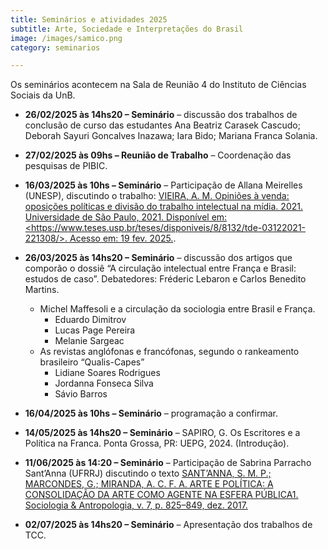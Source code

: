 ```yaml
---
title: Seminários e atividades 2025
subtitle: Arte, Sociedade e Interpretações do Brasil
image: /images/samico.png
category: seminarios

---
```


Os seminários acontecem na Sala de Reunião 4 do Instituto de Ciências Sociais da UnB.
 
* **26/02/2025 às 14hs20 -- Seminário** -- discussão dos trabalhos de conclusão de curso das estudantes Ana Beatriz Carasek Cascudo; Deborah Sayuri Goncalves Inazawa; Iara Bido; Mariana Franca Solania.

* **27/02/2025 às 09hs -- Reunião de Trabalho** -- Coordenação das pesquisas de PIBIC.

* **16/03/2025 às 10hs -- Seminário** -- Participação de Allana Meirelles (UNESP), discutindo o trabalho: [VIEIRA, A. M. Opiniões à venda: oposições políticas e divisão do trabalho intelectual na mídia. 2021. Universidade de São Paulo, 2021. Disponível em: <https://www.teses.usp.br/teses/disponiveis/8/8132/tde-03122021-221308/>. Acesso em: 19 fev. 2025.](https://www.teses.usp.br/teses/disponiveis/8/8132/tde-03122021-221308/pt-br.php).
* **26/03/2025 às 14hs20 -- Seminário** -- discussão dos artigos que comporão o dossiê  "A circulação intelectual entre França e Brasil: estudos de caso". Debatedores: Fréderic Lebaron e Carlos Benedito Martins.

    - Michel Maffesoli e a circulação da sociologia entre Brasil e França.
        - Eduardo Dimitrov
        - Lucas Page Pereira
        - Melanie Sargeac

    - As revistas anglófonas e francófonas, segundo o rankeamento brasileiro "Qualis-Capes"
        - Lidiane Soares Rodrigues
        - Jordanna Fonseca Silva
        - Sávio Barros

    
* **16/04/2025 às 10hs -- Seminário** -- programação a confirmar.
		
* **14/05/2025 às 14hs20 -- Seminário** -- SAPIRO, G. Os Escritores e a Política na Franca. Ponta Grossa, PR: UEPG, 2024. (Introdução).


* **11/06/2025 às 14:20 -- Seminário** -- Participação de Sabrina Parracho Sant'Anna (UFRRJ) discutindo o texto [SANT’ANNA, S. M. P.; MARCONDES, G.; MIRANDA, A. C. F. A. ARTE E POLÍTICA: A CONSOLIDAÇÃO DA ARTE COMO AGENTE NA ESFERA PÚBLICA1. Sociologia & Antropologia, v. 7, p. 825–849, dez. 2017.](https://www.scielo.br/j/sant/a/cZ8MD5qQG9mKyqTk5Cy8S5g/?lang=pt)


* **02/07/2025 às 14hs20 -- Seminário** -- Apresentação dos trabalhos de TCC.